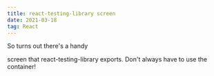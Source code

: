 ```yaml
---
title: react-testing-library screen
date: 2021-03-18
tag: React
---
```


So turns out there's a handy

<TextLink href="https://testing-library.com/docs/queries/about/#screen">
  screen
</TextLink>
that react-testing-library exports. Don't always have to use the container!
